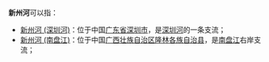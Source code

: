'''新州河'''可以指：
*[[新州河_(深圳河)|新州河 (深圳河)]]：位于中国[[广东省|广东省]][[深圳市|深圳市]]，是[[深圳河|深圳河]]的一条支流；
*[[新州河_(南盘江)|新州河 (南盘江)]]：位于中国[[广西壮族自治区|广西壮族自治区]][[隆林各族自治县|隆林各族自治县]]，是[[南盘江|南盘江]]右岸支流；


{{disambig|X|Cat=三字中国地名消歧义}}